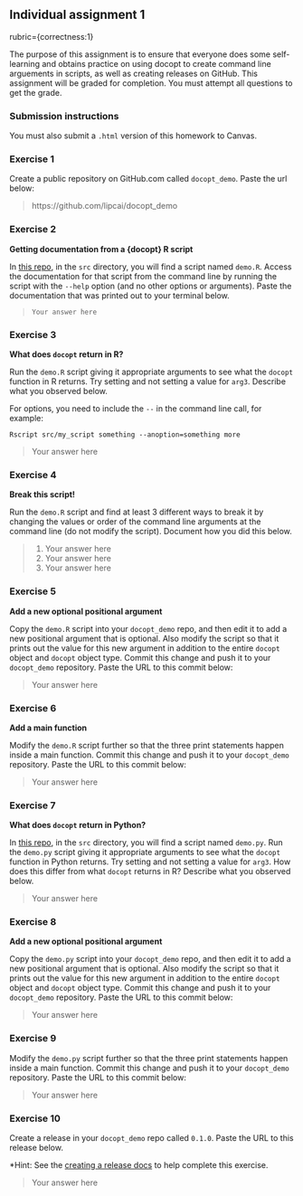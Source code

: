## Individual assignment 1
rubric={correctness:1}

The purpose of this assignment is to ensure that everyone does some self-learning and obtains practice on using docopt to create command line arguements in scripts, as well as creating releases on GitHub. This assignment will be graded for completion. You must attempt all questions to get the grade.

### Submission instructions

You must also submit a `.html` version of this homework to Canvas.

### Exercise 1

Create a public repository on GitHub.com called `docopt_demo`. Paste the url below:

> https://github.com/lipcai/docopt_demo

### Exercise 2

**Getting documentation from a {docopt} R script**

In [this repo](https://github.ubc.ca/MDS-2021-22/DSCI_522_dsci-workflows_students), in the `src` directory, you will find a script named `demo.R`. Access the documentation for that script from the command line by running the script with the `--help` option (and no other options or arguments). Paste the documentation that was printed out to your terminal below.

> ```
> Your answer here
> ```

### Exercise 3

**What does `docopt` return in R?**

Run the `demo.R` script giving it appropriate arguments to see what the `docopt` function in R returns. Try setting and not setting a value for `arg3`. Describe what you observed below.

For options, you need to include the `--` in the command line call, for example:
```
Rscript src/my_script something --anoption=something more
```

> Your answer here

### Exercise 4

**Break this script!**

Run the `demo.R` script and find at least 3 different ways to break it by changing the values or order of the command line arguments at the command line (do not modify the script). Document how you did this below.

> 1. Your answer here
> 2. Your answer here
> 3. Your answer here

### Exercise 5

**Add a new optional positional argument**

Copy the `demo.R` script into your `docopt_demo` repo, and then edit it to add a new positional argument that is optional. Also modify the script so that it prints out the value for this new argument in addition to the entire `docopt` object and `docopt` object type. Commit this change and push it to your `docopt_demo` repository.  Paste the URL to this commit below:

> Your answer here

### Exercise 6

**Add a main function**

Modify the `demo.R` script further so that the three print statements happen inside a main function. Commit this change and push it to your `docopt_demo` repository.  Paste the URL to this commit below:

> Your answer here

### Exercise 7

**What does `docopt` return in Python?**

In [this repo](https://github.ubc.ca/MDS-2021-22/DSCI_522_dsci-workflows_students), in the `src` directory, you will find a script named `demo.py`. Run the `demo.py` script giving it appropriate arguments to see what the `docopt` function in Python returns. Try setting and not setting a value for `arg3`. How does this differ from what `docopt` returns in R? Describe what you observed below.

> Your answer here

### Exercise 8

**Add a new optional positional argument**

Copy the `demo.py` script into your `docopt_demo` repo, and then edit it to add a new positional argument that is optional. Also modify the script so that it prints out the value for this new argument in addition to the entire `docopt` object and `docopt` object type. Commit this change and push it to your `docopt_demo` repository.  Paste the URL to this commit below:

> Your answer here

### Exercise 9

Modify the `demo.py` script further so that the three print statements happen inside a main function. Commit this change and push it to your `docopt_demo` repository.  Paste the URL to this commit below:

> Your answer here

### Exercise 10

Create a release in your `docopt_demo` repo called `0.1.0`. Paste the URL to this release below. 

*Hint: See the [creating a release docs](https://docs.github.com/en/free-pro-team@latest/github/administering-a-repository/managing-releases-in-a-repository#creating-a-release) to help complete this exercise.

> Your answer here
